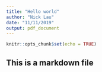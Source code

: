 ```yaml
---
title: "Hello world"
author: "Nick Lau"
date: "11/11/2019"
output: pdf_document
---
```


```r
knitr::opts_chunk$set(echo = TRUE)
```

## This is a markdown file
